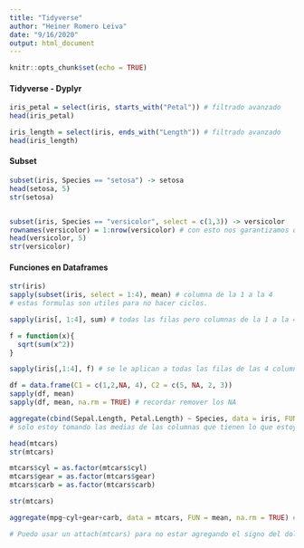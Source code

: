 ```yaml
---
title: "Tidyverse"
author: "Heiner Romero Leiva"
date: "9/16/2020"
output: html_document
---
```


```r
knitr::opts_chunk$set(echo = TRUE)
```

#### Tidyverse - Dyplyr

```r
iris_petal = select(iris, starts_with("Petal")) # filtrado avanzado 
head(iris_petal)

iris_length = select(iris, ends_with("Length")) # filtrado avanzado 
head(iris_length)

```
#### Subset

```r
subset(iris, Species == "setosa") -> setosa
head(setosa, 5)
str(setosa)


subset(iris, Species == "versicolor", select = c(1,3)) -> versicolor
rownames(versicolor) = 1:nrow(versicolor) # con esto nos garantizamos que el DF no va desde 50 a 60 o 70, sino que se reinicia y empieza en 1. 
head(versicolor, 5)
str(versicolor)
```


#### Funciones en Dataframes

```r
str(iris)
sapply(subset(iris, select = 1:4), mean) # columna de la 1 a la 4 
# estas formulas son utiles para no hacer ciclos. 

sapply(iris[, 1:4], sum) # todas las filas pero columnas de la 1 a la 4

f = function(x){
  sqrt(sum(x^2))
}

sapply(iris[,1:4], f) # se le aplican a todas las filas de las 4 columnas

```
```r
df = data.frame(C1 = c(1,2,NA, 4), C2 = c(5, NA, 2, 3))
sapply(df, mean)
sapply(df, mean, na.rm = TRUE) # recordar remover los NA

```

```r
aggregate(cbind(Sepal.Length, Petal.Length) ~ Species, data = iris, FUN = mean, na.rm = TRUE)
# solo estoy tomando las medias de las columnas que tienen lo que estoy definiendo

```
```r
head(mtcars)
str(mtcars)

mtcars$cyl = as.factor(mtcars$cyl)
mtcars$gear = as.factor(mtcars$gear)
mtcars$carb = as.factor(mtcars$carb)

str(mtcars)

aggregate(mpg~cyl+gear+carb, data = mtcars, FUN = mean, na.rm = TRUE) # consumo medio del carro (mpg) recordar que esta va adelante del ~ porque es una variable numerica y las variables cualitativas siempre van despues de las ~, creando una nueva variable combinando con otras variables, pero tienen que ser **factores**

# Puedo usar un attach(mtcars) para no estar agregando el signo del dolar por ejemplo: mtcars$mpg
```


